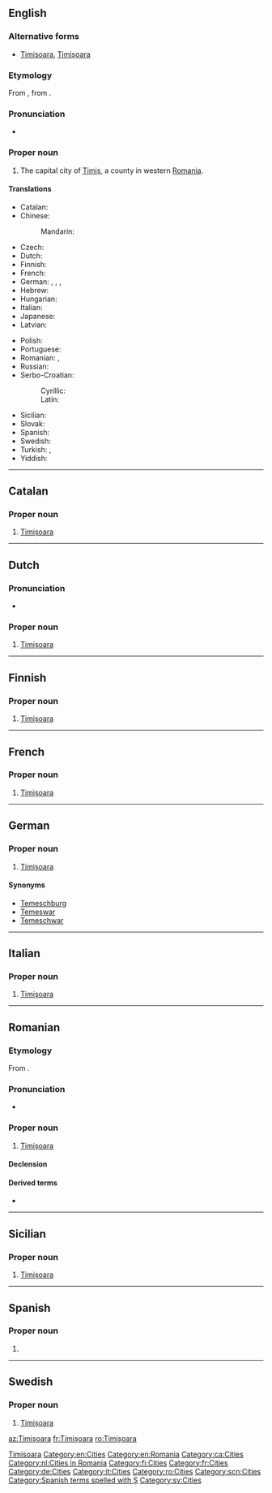 ==English==
{{wikipedia}}

===Alternative forms===
* [[Timisoara]], [[Timişoara]]

===Etymology===
From {{etyl|ro|en}} {{term|Timișoara|lang=ro}}, from {{etyl|hu|en}} {{term|Temesvár|lang=hu}}.

===Pronunciation===
* {{IPA|/ˌtimiˈʃwɑɹɑ/|lang=en}}

===Proper noun===
{{en-proper noun}}

# The capital city of [[w:Timiş|Timiș]], a county in western [[Romania]].

====Translations====
{{trans-top|city in Romania}}
* Catalan: {{t|ca|Timișoara}}
* Chinese:
*: Mandarin: {{t|cmn|蒂米什瓦拉|tr=Dìmǐshíwǎlā|sc=Hani}}
* Czech: {{t+|cs|Temešvár|m}}
* Dutch: {{t|nl|Timișoara}}
* Finnish: {{t|fi|Timișoara}}
* French: {{t+|fr|Timișoara|f}}
* German: {{t|de|Timișoara|n}}, {{t|de|Temeschburg|n}}, {{t|de|Temeswar|n}}, {{t|de|Temeschwar|n}}
* Hebrew: {{t|he|טימישוארה}}
* Hungarian: {{t+|hu|Temesvár}}
* Italian: {{t|it|Timișoara}}
* Japanese: {{t|ja|ティミショアラ|tr=Timishoara}}
* Latvian: {{t|lv|Timišoara|f}}
{{trans-mid}}
* Polish: {{t|pl|Temeszwar|m}}
* Portuguese: {{t|pt|Timisoara}}
* Romanian: {{t+|ro|Timișoara}}, {{t+|ro|Timişoara}} {{qualifier|older spelling}}
* Russian: {{t|ru|Тимишоа́ра|f}}
* Serbo-Croatian:
*: Cyrillic: {{t|sh|Темишвар|m|sc=Cyrl}}
*: Latin: {{t+|sh|Temišvar|m}}
* Sicilian: {{t|scn|Timișoara}}
* Slovak: {{t|sk|Temešvár|m}}
* Spanish: {{t|es|Timișoara}}
* Swedish: {{t|sv|Timișoara}}
* Turkish: {{t|tr|Tamışvar}}, {{t|tr|Temeşvar}}
* Yiddish: {{t|yi|טעמשוואַר}}
{{trans-bottom}}

[[Category:English terms spelled with Ș|Timisoara]]
[[Category:en:Cities]]
[[Category:en:Romania]]

----

==Catalan==
{{wikipedia|lang=ca}}

===Proper noun===
{{ca-proper noun|f}}

# [[#English|Timișoara]]

[[Category:ca:Cities]]

----

==Dutch==
{{wikipedia|lang=nl}}

===Pronunciation===
* {{IPA|/ˌti.mi.ʃoː.ˈʋaːraː/|lang=nl}}

===Proper noun===
{{nl-proper noun}}

# [[#English|Timișoara]]

[[Category:nl:Cities in Romania]]

----

==Finnish==
{{wikipedia|lang=fi}}

===Proper noun===
{{fi-proper noun}}

# [[#English|Timișoara]]

[[Category:fi:Cities]]

----

==French==
{{wikipedia|lang=fr}}

===Proper noun===
{{head|fr|proper noun|g=f}}

# [[#English|Timișoara]]

[[Category:fr:Cities]]

----

==German==
{{wikipedia|lang=de}}

===Proper noun===
{{head|de|proper noun}} {{g|f}}

# [[#English|Timișoara]]

====Synonyms====
* [[Temeschburg]]
* [[Temeswar]]
* [[Temeschwar]]

[[Category:de:Cities]]

----

==Italian==
{{wikipedia|lang=it}}

===Proper noun===
{{head|it|proper noun|g=f}}

# [[#English|Timișoara]]

[[Category:it:Cities]]

----

==Romanian==
{{wikipedia|lang=ro}}

===Etymology===
From {{etyl|hu|ro}} {{term|Temesvár|lang=hu}}.

===Pronunciation===
* {{audio-IPA|Timisoara.ogg|/ti.miˈʃwa.ra/|lang=ro}}

===Proper noun===
{{head|ro|proper noun|g=f}}

# [[#English|Timișoara]]

====Declension====
{{ro-noun-f-ă|Timișoar|n=sg}}

====Derived terms====
* {{l|ro|timișorean}}

[[Category:ro:Cities]]

----

==Sicilian==
{{wikipedia|lang=scn}}

===Proper noun===
{{head|scn|proper noun|g=f}}

# [[#English|Timișoara]]

[[Category:scn:Cities]]

----

==Spanish==
{{wikipedia|lang=es}}

===Proper noun===
{{es-proper noun|f}}

# {{place|es|city|c/Romania|t1=Timișoara}}

[[Category:Spanish terms spelled with Ş]]

----

==Swedish==
{{wikipedia|lang=sv}}

===Proper noun===
{{head|sv|proper noun|g=n}}

# [[#English|Timișoara]]

[[Category:sv:Cities]]

[[az:Timișoara]]
[[fr:Timișoara]]
[[ro:Timișoara]]